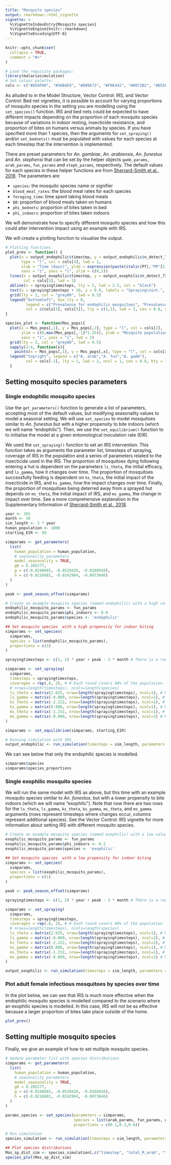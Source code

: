 ```yaml
---
title: "Mosquito species"
output: rmarkdown::html_vignette
vignette: >
  %\VignetteIndexEntry{Mosquito species}
  %\VignetteEngine{knitr::rmarkdown}
  %\VignetteEncoding{UTF-8}
---
```


```r
knitr::opts_chunk$set(
  collapse = TRUE,
  comment = "#>"
)
```

```r
# Load the requisite packages:
library(malariasimulation)
# Set colour palette:
cols <- c("#E69F00", "#56B4E9", "#009E73", "#F0E442", "#0072B2", "#D55E00", "#CC79A7")
```

As alluded to in the Model Structure, Vector Control: IRS, and Vector Control: Bed net vignettes, it is possible to account for varying proportions of mosquito species in the setting you are modelling using the `set_species()` function. IRS and bed nets could be expected to have different impacts depending on the proportion of each mosquito species because of variations in indoor resting, insecticide resistance, and proportion of bites on humans versus animals by species. If you have specified more than 1 species, then the arguments for `set_spraying()` and/or `set_bednets()` must be populated with values for each species at each timestep that the intervention is implemented.

There are preset parameters for *An. gambiae*, *An. arabiensis*, *An. funestus* and *An. stephensi* that can be set by the helper objects `gamb_params`, `arab_params`, `fun_params` and `steph_params`, respectively. The default values for each species in these helper functions are from [Sherrard-Smith et al., 2018](https://doi.org/10.1038/s41467-018-07357-w). The parameters are:  

* `species`: the mosquito species name or signifier
* `blood_meal_rates`: the blood meal rates for each species 
* `foraging_time`: time spent taking blood meals    
* `Q0`: proportion of blood meals taken on humans  
* `phi_bednets`: proportion of bites taken in bed    
* `phi_indoors`: proportion of bites taken indoors    

We will demonstrate how to specify different mosquito species and how this could alter intervention impact using an example with IRS.

We will create a plotting function to visualise the output.
```r
# Plotting functions
plot_prev <- function() {
  plot(x = output_endophilic$timestep, y = output_endophilic$n_detect_730_3650 / output_endophilic$n_730_3650, 
       type = "l", col = cols[3], lwd = 1,
       xlab = "Time (days)", ylab = expression(paste(italic(Pf),"PR"[2-10])),
       xaxs = "i", yaxs = "i", ylim = c(0,1))
  lines(x = output_exophilic$timestep, y = output_exophilic$n_detect_730_3650 / output_exophilic$n_730_3650,
        col = cols[5], lwd = 1)
  abline(v = sprayingtimesteps, lty = 2, lwd = 2.5, col = "black")
  text(x = sprayingtimesteps + 10, y = 0.9, labels = "Spraying\nint.", adj = 0, cex = 0.8)
  grid(lty = 2, col = "grey80", lwd = 0.5)
  legend("bottomleft", box.lty = 0, 
         legend = c("Prevalence for endophilic mosquitoes", "Prevalence for exophilic mosquitoes"),
         col = c(cols[3], cols[5]), lty = c(1,1), lwd = 2, cex = 0.8, y.intersp = 1.3)
}

species_plot <- function(Mos_pops){
  plot(x = Mos_pops[,1], y = Mos_pops[,2], type = "l", col = cols[2],
       ylim = c(0,max(Mos_pops[,-1]*1.25)), ylab = "Mosquito population size", xlab = "Days",
       xaxs = "i", yaxs = "i", lwd = 2)
  grid(lty = 2, col = "grey80", lwd = 0.5)
  sapply(3:4, function(x){
    points(x = Mos_pops[,1], y = Mos_pops[,x], type = "l", col = cols[x])})
  legend("topright", legend = c("A. arab","A. fun","A. gamb"),
         col = cols[-1], lty = 1, lwd = 2, ncol = 1, cex = 0.8, bty = "n")
  }

```

## Setting mosquito species parameters 


### Single endophilic mosquito species 

Use the `get_parameters()` function to generate a list of parameters, accepting most of the default values, but modifying seasonality values to model a seasonal setting. We will use `set_species` to model mosquitoes similar to *An. funestus* but with a higher propensity to bite indoors (which we will name "endophilic"). Then, we use the `set_equilibrium()` function to to initialise the model at a given entomological inoculation rate (EIR).  

We used the `set_spraying()` function to set an IRS intervention. This function takes as arguments the parameter list, timesteps of spraying, coverage of IRS in the population and a series of parameters related to the insecticide used in the IRS. The proportion of mosquitoes dying following entering a hut is dependent on the parameters `ls_theta`, the initial efficacy, and `ls_gamma`, how it changes over time. The proportion of mosquitoes successfully feeding is dependent on `ks_theta`, the initial impact of the insecticide in IRS, and `ks_gamma`, how the impact changes over time. Finally, the proportion of mosquitoes being deterred away from a sprayed hut depends on `ms_theta`, the initial impact of IRS, and `ms_gamma`, the change in impact over time. See a more comprehensive explanation in the Supplementary Information of [Sherrard-Smith et al., 2018](https://doi.org/10.1038/s41467-018-07357-w).

```r
year <- 365
month <- 30
sim_length <- 3 * year
human_population <- 1000
starting_EIR <- 50

simparams <- get_parameters(
  list(
    human_population = human_population,
    # seasonality parameters
    model_seasonality = TRUE, 
    g0 = 0.285277,
    g = c(-0.0248801, -0.0529426, -0.0168910),
    h = c(-0.0216681, -0.0242904, -0.0073646)
  )
)

peak <- peak_season_offset(simparams)

# Create an example mosquito species (named endophilic) with a high value for `phi_indoors`
endophilic_mosquito_params <- fun_params
endophilic_mosquito_params$phi_indoors <- 0.9
endophilic_mosquito_params$species <- 'endophilic'

## Set mosquito species  with a high propensity for indoor biting
simparams <- set_species(
  simparams, 
  species = list(endophilic_mosquito_params),
  proportions = c(1)
)

sprayingtimesteps <- c(1, 2) * year + peak - 3 * month # There is a round of IRS in the 1st and second year 3 months prior to peak transmission.

simparams <- set_spraying(
  simparams,
  timesteps = sprayingtimesteps,
  coverages = rep(.8, 2), # # Each round covers 80% of the population 
  # nrows=length(timesteps), ncols=length(species) 
  ls_theta = matrix(2.025, nrow=length(sprayingtimesteps), ncol=1), # Matrix of mortality parameters per round of IRS and per species 
  ls_gamma = matrix(-0.009, nrow=length(sprayingtimesteps), ncol=1), # Matrix of mortality parameters per round of IRS and per species
  ks_theta = matrix(-2.222, nrow=length(sprayingtimesteps), ncol=1), # Matrix of feeding success parameters per round of IRS and per species
  ks_gamma = matrix(0.008, nrow=length(sprayingtimesteps), ncol=1), # Matrix of feeding success parameters per round of IRS and per species
  ms_theta = matrix(-1.232, nrow=length(sprayingtimesteps), ncol=1), # Matrix of deterrence parameters per round of IRS and per species
  ms_gamma = matrix(-0.009, nrow=length(sprayingtimesteps), ncol=1) # Matrix of deterrence parameters per round of IRS and per species
)

simparams <- set_equilibrium(simparams, starting_EIR)

# Running simulation with IRS
output_endophilic <- run_simulation(timesteps = sim_length, parameters = simparams)
```

We can see below that only the endophilic species is modelled. 
```r
simparams$species
simparams$species_proportions
```

### Single exophilic mosquito species 

We will run the same model with IRS as above, but this time with an example mosquito species similar to *An. funestus*, but with a lower propensity to bite indoors (which we will name "exophilic"). Note that now there are two rows for the `ls_theta`, `ls_gamma`, `ks_theta`, `ks_gamma`, `ms_theta`, and `ms_gamma` arguments (rows represent timesteps where changes occur, columns represent additional species). See the Vector Control: IRS vignette for more information about setting IRS with different mosquito species. 

```r
# Create an example mosquito species (named exophilic) with a low value for `phi_indoors`
exophilic_mosquito_params <- fun_params
exophilic_mosquito_params$phi_indoors <- 0.2
exophilic_mosquito_params$species <- 'exophilic'

## Set mosquito species  with a low propensity for indoor biting
simparams <- set_species(
  simparams, 
  species = list(exophilic_mosquito_params),
  proportions = c(1)
)

peak <- peak_season_offset(simparams)

sprayingtimesteps <- c(1, 2) * year + peak - 3 * month # There is a round of IRS in the 1st and second year 3 months prior to peak transmission.

simparams <- set_spraying(
  simparams,
  timesteps = sprayingtimesteps,
  coverages = rep(.8, 2), # # Each round covers 80% of the population 
  # nrows=length(timesteps), ncols=length(species) 
  ls_theta = matrix(2.025, nrow=length(sprayingtimesteps), ncol=1), # Matrix of mortality parameters
  ls_gamma = matrix(-0.009, nrow=length(sprayingtimesteps), ncol=1), # Matrix of mortality parameters per round of IRS and per species
  ks_theta = matrix(-2.222, nrow=length(sprayingtimesteps), ncol=1), # Matrix of feeding success parameters per round of IRS and per species
  ks_gamma = matrix(0.008, nrow=length(sprayingtimesteps), ncol=1), # Matrix of feeding success parameters per round of IRS and per species
  ms_theta = matrix(-1.232, nrow=length(sprayingtimesteps), ncol=1), # Matrix of deterrence parameters per round of IRS and per species
  ms_gamma = matrix(-0.009, nrow=length(sprayingtimesteps), ncol=1) # Matrix of deterrence parameters per round of IRS and per species
)

output_exophilic <- run_simulation(timesteps = sim_length, parameters = simparams)
```

### Plot adult female infectious mosquitoes by species over time

In the plot below, we can see that IRS is much more effective when the endophilic mosquito species is modelled compared to the scenario where an exophilic species is modelled. In this case, IRS will not be as effective because a larger proportion of bites take place outside of the home.  
```r
plot_prev()
```

## Setting multiple mosquito species

Finally, we give an example of how to set multiple mosquito species.


```r
# Update parameter list with species distributions
simparams <- get_parameters(
  list(
    human_population = human_population,
    # seasonality parameters
    model_seasonality = TRUE, 
    g0 = 0.285277,
    g = c(-0.0248801, -0.0529426, -0.0168910),
    h = c(-0.0216681, -0.0242904, -0.0073646)
  )
)

params_species <- set_species(parameters = simparams,
                              species = list(arab_params, fun_params, gamb_params),
                              proportions = c(0.1,0.3,0.6))

# Run simulation
species_simulation <- run_simulation(timesteps = sim_length, parameters = params_species)

## Plot species distributions
Mos_sp_dist_sim <- species_simulation[,c("timestep", "total_M_arab", "total_M_fun", "total_M_gamb")]
species_plot(Mos_sp_dist_sim)
```

